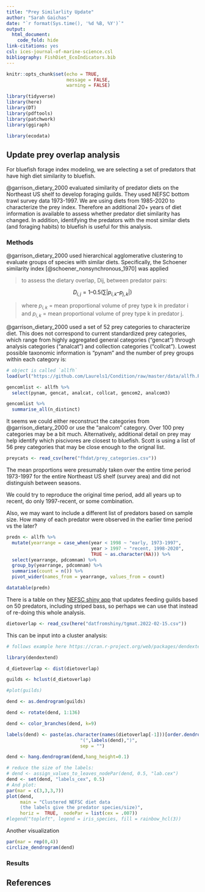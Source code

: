 ```yaml
---
title: "Prey Similarlity Update"
author: "Sarah Gaichas"
date: "`r format(Sys.time(), '%d %B, %Y')`"
output:
  html_document:
    code_fold: hide
link-citations: yes
csl: ices-journal-of-marine-science.csl
bibliography: FishDiet_EcoIndicators.bib
---
```


```r
knitr::opts_chunk$set(echo = TRUE,
                      message = FALSE,
                      warning = FALSE)

library(tidyverse)
library(here)
library(DT)
library(pdftools)
library(patchwork)
library(ggiraph)

library(ecodata)

```

## Update prey overlap analysis

For bluefish forage index modeling, we are selecting a set of predators that have high diet similarity to bluefish. 

@garrison_dietary_2000 evaluated similarity of predator diets on the Northeast US shelf to develop foraging guilds. They used NEFSC bottom trawl survey data 1973-1997. We are using diets from 1985-2020 to characterize the prey index. Therefore an additional 20+ years of diet information is available to assess whether predator diet similarity has changed. In addition, identifying the predators with the most similar diets (and foraging habits) to bluefish is useful for this analysis.

### Methods

@garrison_dietary_2000 used hierarchical agglomerative clustering to evaluate groups of species with similar diets. Specifically, the Schoener similarity index [@schoener_nonsynchronous_1970] was applied

>to assess the dietary overlap, Dij, between predator pairs:

$$ D_{i,j} = 1 – 0.5 (∑ |p_{i,k} – p_{j,k}|) $$

>where $p_{i,k}$ = mean proportional volume of prey type k in predator i and $p_{i,k}$ = mean proportional volume of
prey type k in predator j. 

@garrison_dietary_2000 used a set of 52 prey categories to characterize diet. This does not correspond to current standardized prey categories, which range from highly aggregated general categories ("gencat") through analysis categories ("analcat") and collection categories ("collcat"). Lowest possible taxonomic information is "pynam" and the number of prey groups within each category is:

```r
# object is called `allfh`
load(url("https://github.com/Laurels1/Condition/raw/master/data/allfh.RData"))
```

```r
gencomlist <- allfh %>%
  select(pynam, gencat, analcat, collcat, gencom2, analcom3) 

gencomlist %>%
  summarise_all(n_distinct)

```

It seems we could either reconstruct the categories from @garrison_dietary_2000 or use the "analcom" category. Over 100 prey categories may be a bit much. Alternatively, additional detail on prey may help identify which piscivores are closest to bluefish. Scott is using a list of 56 prey categories that may be close enough to the orignal list.

```r
preycats <- read_csv(here("fhdat/prey_categories.csv"))
```

The mean proportions were presumably taken over the entire time period 1973-1997 for the entire Northeast US shelf (survey area) and did not distinguish between seasons.

We could try to reproduce the original time period, add all years up to recent, do only 1997-recent, or some combination.

Also, we may want to include a different list of predators based on sample size. How many of each predator were observed in the earlier time period vs the later?

```r
predn <- allfh %>%
  mutate(yearrange = case_when(year < 1998 ~ "early, 1973-1997",
                               year > 1997 ~ "recent, 1998-2020",
                               TRUE ~ as.character(NA))) %>%
  select(yearrange, pdcomnam) %>%
  group_by(yearrange, pdcomnam) %>%
  summarise(count = n()) %>%
  pivot_wider(names_from = yearrange, values_from = count)

datatable(predn)
```

There is a table on they [NEFSC shiny app](https://fwdp.shinyapps.io/tm2020/#4_DIET_OVERLAP_AND_TROPHIC_GUILDS) that updates feeding guilds based on 50 predators, including striped bass, so perhaps we can use that instead of re-doing this whole analysis.

```r
dietoverlap <- read_csv(here("datfromshiny/tgmat.2022-02-15.csv"))
```
 This can be input into a cluster analysis:
 
```r
# follows example here https://cran.r-project.org/web/packages/dendextend/vignettes/Cluster_Analysis.html

library(dendextend)

d_dietoverlap <- dist(dietoverlap)

guilds <- hclust(d_dietoverlap)

#plot(guilds)

dend <- as.dendrogram(guilds)

dend <- rotate(dend, 1:136)

dend <- color_branches(dend, k=9)

labels(dend) <- paste(as.character(names(dietoverlap[-1]))[order.dendrogram(dend)],
                           "(",labels(dend),")", 
                           sep = "")

dend <- hang.dendrogram(dend,hang_height=0.1)

# reduce the size of the labels:
# dend <- assign_values_to_leaves_nodePar(dend, 0.5, "lab.cex")
dend <- set(dend, "labels_cex", 0.5)
# And plot:
par(mar = c(3,3,3,7))
plot(dend, 
     main = "Clustered NEFSC diet data
     (the labels give the predator species/size)", 
     horiz =  TRUE,  nodePar = list(cex = .007))
#legend("topleft", legend = iris_species, fill = rainbow_hcl(3))
```
 
Another visualization
```r
par(mar = rep(0,4))
circlize_dendrogram(dend)
```

### Results




## References